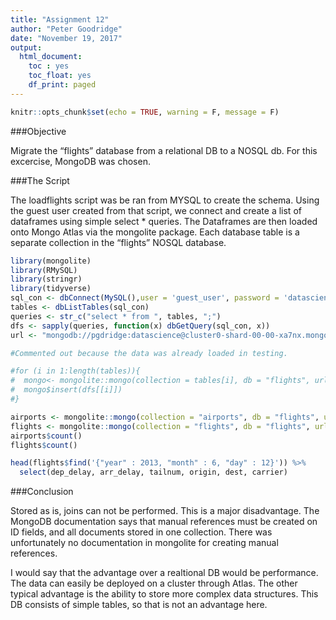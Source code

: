```yaml
---
title: "Assignment 12"
author: "Peter Goodridge"
date: "November 19, 2017"
output: 
  html_document:
    toc : yes
    toc_float: yes
    df_print: paged
---
```


```r
knitr::opts_chunk$set(echo = TRUE, warning = F, message = F)
```

###Objective

Migrate the "flights" database from a relational DB to a NOSQL db.  For this excercise, MongoDB was chosen.


###The Script

The loadflights script was be ran from MYSQL to create the schema.  Using the guest user created from that script, we connect and create a list of dataframes using simple select * queries.  The Dataframes are then loaded onto Mongo Atlas via the mongolite package.  Each database table is a separate collection in the "flights" NOSQL database.

```r
library(mongolite)
library(RMySQL)
library(stringr)
library(tidyverse)
sql_con <- dbConnect(MySQL(),user = 'guest_user', password = 'datascience',  dbname = 'flights', host = 'localhost')
tables <- dbListTables(sql_con)
queries <- str_c("select * from ", tables, ";")
dfs <- sapply(queries, function(x) dbGetQuery(sql_con, x))
url <- "mongodb://pgdridge:datascience@cluster0-shard-00-00-xa7nx.mongodb.net:27017,cluster0-shard-00-01-xa7nx.mongodb.net:27017,cluster0-shard-00-02-xa7nx.mongodb.net:27017/test?ssl=true&replicaSet=Cluster0-shard-0&authSource=admin"

#Commented out because the data was already loaded in testing.

#for (i in 1:length(tables)){ 
#  mongo<- mongolite::mongo(collection = tables[i], db = "flights", url = url)
#  mongo$insert(dfs[[i]])
#} 

airports <- mongolite::mongo(collection = "airports", db = "flights", url = url)
flights <- mongolite::mongo(collection = "flights", db = "flights", url = url)
airports$count()
flights$count()

head(flights$find('{"year" : 2013, "month" : 6, "day" : 12}')) %>%
  select(dep_delay, arr_delay, tailnum, origin, dest, carrier)
```

###Conclusion

Stored as is, joins can not be performed.  This is a major disadvantage.  The MongoDB documentation says that manual references must be created on ID fields, and all documents stored in one collection.  There was unfortunately no documentation in mongolite for creating manual references.  

I would say that the advantage over a realtional DB would be performance.  The data can easily be deployed on a cluster through Atlas.  The other typical advantage is the ability to store more complex data structures.  This DB consists of simple tables, so that is not an advantage here.